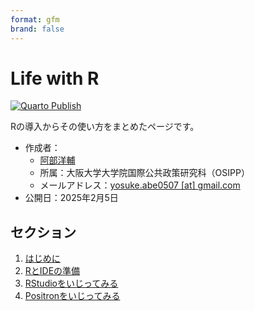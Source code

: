 ```yaml
---
format: gfm
brand: false
---
```


<!-- README.md is generated from README.qmd. Please edit that file -->

# Life with R


<!-- badges: start -->
[![Quarto Publish](https://github.com/yo5uke/life-with-r/actions/workflows/publish.yml/badge.svg)](https://github.com/yo5uke/life-with-r/actions/workflows/publish.yml)
<!-- badges: end -->

Rの導入からその使い方をまとめたページです。

- 作成者：
    - [阿部洋輔](https://yo5uke.github.io)
    - 所属：大阪大学大学院国際公共政策研究科（OSIPP）
    - メールアドレス：[yosuke.abe0507 [at] gmail.com](mailto:yosuke.abe0507@gmail.com)
- 公開日：2025年2月5日

## セクション

1. [はじめに](index.qmd)
2. [RとIDEの準備](install.qmd)
3. [RStudioをいじってみる](try_rstudio.qmd)
4. [Positronをいじってみる](try_positron.qmd)


